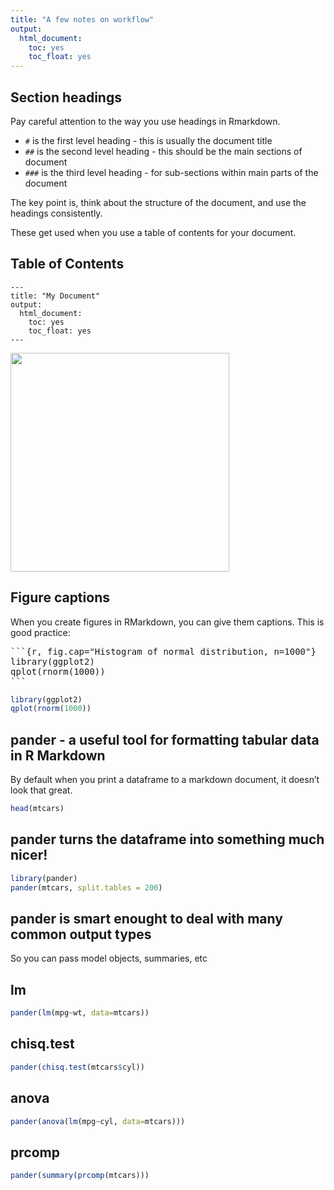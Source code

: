 ```yaml
---
title: "A few notes on workflow"
output: 
  html_document:
    toc: yes
    toc_float: yes
---
```


## Section headings {.build}

Pay careful attention to the way you use headings in Rmarkdown.  

*  `#` is the first level heading - this is usually the document title
*  `##` is the second level heading - this should be the main sections of document
*  `###` is the third level heading - for sub-sections within main parts of the document

The key point is, think about the structure of the document, and use the headings consistently. 

<span class="red2">These get used when you use a table of contents for your document.</span>

## Table of Contents {.smaller}

```{}
---
title: "My Document"
output: 
  html_document:
    toc: yes
    toc_float: yes
---
```

<img src="../../images/TOC.png" height=350px>

## Figure captions {.smaller}

When you create figures in RMarkdown, you can give them captions.  This is good practice:

<pre>```{r, fig.cap="Histogram of normal distribution, n=1000"}
library(ggplot2)
qplot(rnorm(1000))
```</pre>

```r
library(ggplot2)
qplot(rnorm(1000))
```


## pander - a useful tool for formatting tabular data in R Markdown

By default when you print a dataframe to a markdown document, it doesn't look that great. 

```r
head(mtcars)
```

## pander turns the dataframe into something much nicer! {.smaller}

```r
library(pander)
pander(mtcars, split.tables = 200)
```

## pander is smart enought to deal with many common output types

So you can pass model objects, summaries, etc

## lm

```r
pander(lm(mpg~wt, data=mtcars))
```


## chisq.test

```r
pander(chisq.test(mtcars$cyl))
```

## anova

```r
pander(anova(lm(mpg~cyl, data=mtcars)))
```

## prcomp

```r
pander(summary(prcomp(mtcars)))
```



 
